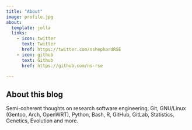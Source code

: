 ```yaml
---
title: "About"
image: profile.jpg
about:
  template: jolla
  links:
    - icon: twitter
      text: Twitter
      href: https://twitter.com/nshephardRSE
    - icon: github
      text: Github
      href: https://github.com/ns-rse

---
```


## About this blog

Semi-coherent thoughts on research software engineering, Git, GNU/Linux (Gentoo, Arch, OpenWRT), Python, Bash, R,
GitHub, GitLab, Statistics, Genetics, Evolution and more.
